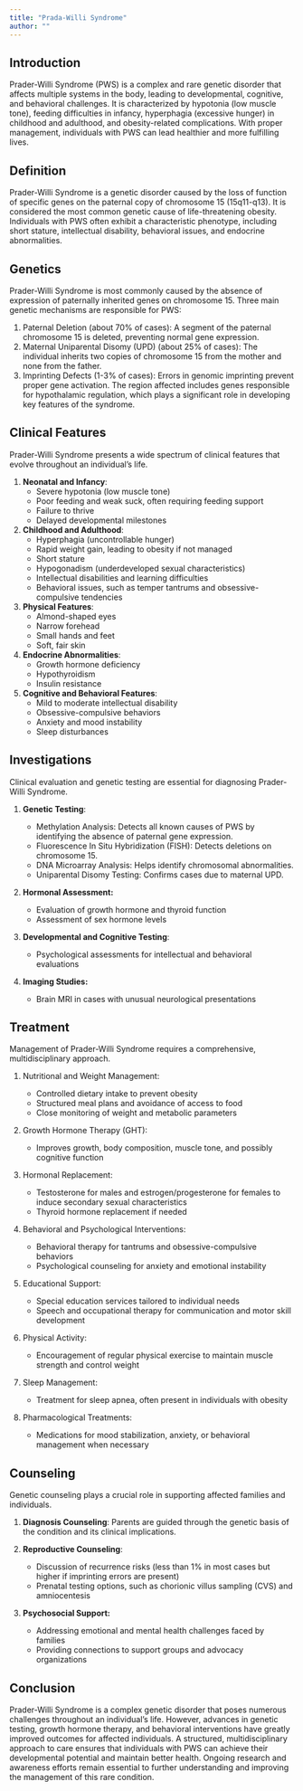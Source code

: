 ```yaml
---
title: "Prada-Willi Syndrome"
author: ""
---
```


## Introduction 

Prader-Willi Syndrome (PWS) is a complex and rare genetic disorder that affects multiple systems in
the body, leading to developmental, cognitive, and behavioral challenges. It is characterized by
hypotonia (low muscle tone), feeding difficulties in infancy, hyperphagia (excessive hunger) in
childhood and adulthood, and obesity-related complications. With proper management, individuals with
PWS can lead healthier and more fulfilling lives.

## Definition 

Prader-Willi Syndrome is a genetic disorder caused by the loss of function of specific genes on the
paternal copy of chromosome 15 (15q11-q13). It is considered the most common genetic cause of
life-threatening obesity. Individuals with PWS often exhibit a characteristic phenotype, including
short stature, intellectual disability, behavioral issues, and endocrine abnormalities.

## Genetics 

Prader-Willi Syndrome is most commonly caused by the absence of expression of paternally inherited
genes on chromosome 15. Three main genetic mechanisms are responsible for PWS:

1.  Paternal Deletion (about 70% of cases): A segment of the paternal chromosome 15 is deleted,
    preventing normal gene expression.
2.  Maternal Uniparental Disomy (UPD) (about 25% of cases): The individual inherits two copies of
    chromosome 15 from the mother and none from the father.
3.  Imprinting Defects (1-3% of cases): Errors in genomic imprinting prevent proper gene activation.
    The region affected includes genes responsible for hypothalamic regulation, which plays a
    significant role in developing key features of the syndrome.

## Clinical Features 

Prader-Willi Syndrome presents a wide spectrum of clinical features that evolve throughout an
individual's life.

1.  **Neonatal and Infancy**:
    -   Severe hypotonia (low muscle tone)
    -   Poor feeding and weak suck, often requiring feeding support
    -   Failure to thrive
    -   Delayed developmental milestones
2.  **Childhood and Adulthood**:
    -   Hyperphagia (uncontrollable hunger)
    -   Rapid weight gain, leading to obesity if not managed
    -   Short stature
    -   Hypogonadism (underdeveloped sexual characteristics)
    -   Intellectual disabilities and learning difficulties
    -   Behavioral issues, such as temper tantrums and obsessive-compulsive tendencies
3.  **Physical Features**:
    -   Almond-shaped eyes
    -   Narrow forehead
    -   Small hands and feet
    -   Soft, fair skin
4.  **Endocrine Abnormalities**:
    -   Growth hormone deficiency
    -   Hypothyroidism
    -   Insulin resistance
5.  **Cognitive and Behavioral Features**:
    -   Mild to moderate intellectual disability
    -   Obsessive-compulsive behaviors
    -   Anxiety and mood instability
    -   Sleep disturbances

## Investigations 

Clinical evaluation and genetic testing are essential for diagnosing Prader-Willi Syndrome.

1.  **Genetic Testing**:

    -   Methylation Analysis: Detects all known causes of PWS by identifying the absence of paternal
        gene expression.
    -   Fluorescence In Situ Hybridization (FISH): Detects deletions on chromosome 15.
    -   DNA Microarray Analysis: Helps identify chromosomal abnormalities.
    -    Uniparental Disomy Testing: Confirms cases due to maternal UPD.

2.  **Hormonal Assessment:**

    -   Evaluation of growth hormone and thyroid function
    -   Assessment of sex hormone levels

3.  **Developmental and Cognitive Testing**:

    -   Psychological assessments for intellectual and behavioral evaluations

4.  **Imaging Studies:**

    -   Brain MRI in cases with unusual neurological presentations

## Treatment 

Management of Prader-Willi Syndrome requires a comprehensive, multidisciplinary approach.

1.  Nutritional and Weight Management:

    -   Controlled dietary intake to prevent obesity
    -   Structured meal plans and avoidance of access to food
    -    Close monitoring of weight and metabolic parameters

2.  Growth Hormone Therapy (GHT):

    -   Improves growth, body composition, muscle tone, and possibly cognitive function

3.  Hormonal Replacement:

    -   Testosterone for males and estrogen/progesterone for females to induce secondary sexual
        characteristics
    -   Thyroid hormone replacement if needed

4.  Behavioral and Psychological Interventions:

    -   Behavioral therapy for tantrums and obsessive-compulsive behaviors
    -   Psychological counseling for anxiety and emotional instability

5.  Educational Support:

    -   Special education services tailored to individual needs
    -   Speech and occupational therapy for communication and motor skill development

6.  Physical Activity:

    -   Encouragement of regular physical exercise to maintain muscle strength and control weight

7.  Sleep Management:

    -   Treatment for sleep apnea, often present in individuals with obesity

8.  Pharmacological Treatments:

    -   Medications for mood stabilization, anxiety, or behavioral management when necessary

## Counseling 

Genetic counseling plays a crucial role in supporting affected families and individuals.

1.  **Diagnosis Counseling**: Parents are guided through the genetic basis of the condition and its
    clinical implications.

2.  **Reproductive Counseling**:

    -   Discussion of recurrence risks (less than 1% in most cases but higher if imprinting errors
        are present)
    -   Prenatal testing options, such as chorionic villus sampling (CVS) and amniocentesis

3.  **Psychosocial Support:**

    -   Addressing emotional and mental health challenges faced by families
    -   Providing connections to support groups and advocacy organizations

## Conclusion 

Prader-Willi Syndrome is a complex genetic disorder that poses numerous challenges throughout an
individual's life. However, advances in genetic testing, growth hormone therapy, and behavioral
interventions have greatly improved outcomes for affected individuals. A structured,
multidisciplinary approach to care ensures that individuals with PWS can achieve their developmental
potential and maintain better health. Ongoing research and awareness efforts remain essential to
further understanding and improving the management of this rare condition.
